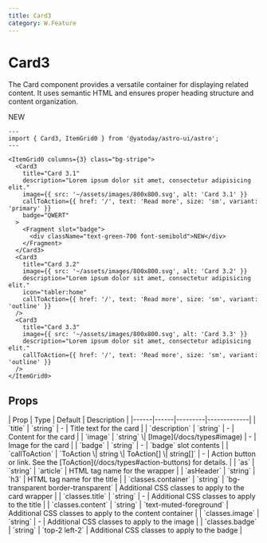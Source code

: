 ```yaml
---
title: Card3
category: W.Feature
---
```



# Card3

<SourceLink name="Card3" />

The Card component provides a versatile container for displaying related content. It uses semantic HTML and ensures proper heading structure and content organization.

<div className="space-y-12">
  <Demo title="">
    <ItemGrid0 columns={3} class="bg-stripe">
      <Card3
        title="Card 3.1"
        description="Lorem ipsum dolor sit amet, consectetur adipisicing elit."
        image={{ src: '~/assets/images/800x800.svg', alt: 'Card 3.1' }}
        callToAction={{ href: '/', text: 'Read more', size: 'sm', variant: 'primary' }}
        badge="QWERT"
      >
        <Fragment slot="badge">
          <div className="text-green-700 font-semibold">NEW</div>
        </Fragment>
      </Card3>
      <Card3
        title="Card 3.2"
        image={{ src: '~/assets/images/800x800.svg', alt: 'Card 3.2' }}
        description="Lorem ipsum dolor sit amet, consectetur adipisicing elit."
        icon="tabler:home"
        callToAction={{ href: '/', text: 'Read more', size: 'sm', variant: 'outline' }}
      />
      <Card3 
        title="Card 3.3"
        image={{ src: '~/assets/images/800x800.svg', alt: 'Card 3.3' }}
        description="Lorem ipsum dolor sit amet, consectetur adipisicing elit."
        callToAction={{ href: '/', text: 'Read more', size: 'sm', variant: 'outline' }}
      />
    </ItemGrid0>
  </Demo>
</div>

```astro
---
import { Card3, ItemGrid0 } from '@yatoday/astro-ui/astro';
---

<ItemGrid0 columns={3} class="bg-stripe">
  <Card3
    title="Card 3.1"
    description="Lorem ipsum dolor sit amet, consectetur adipisicing elit."
    image={{ src: '~/assets/images/800x800.svg', alt: 'Card 3.1' }}
    callToAction={{ href: '/', text: 'Read more', size: 'sm', variant: 'primary' }}
    badge="QWERT"
  >
    <Fragment slot="badge">
      <div className="text-green-700 font-semibold">NEW</div>
    </Fragment>
  </Card3>
  <Card3
    title="Card 3.2"
    image={{ src: '~/assets/images/800x800.svg', alt: 'Card 3.2' }}
    description="Lorem ipsum dolor sit amet, consectetur adipisicing elit."
    icon="tabler:home"
    callToAction={{ href: '/', text: 'Read more', size: 'sm', variant: 'outline' }}
  />
  <Card3 
    title="Card 3.3"
    image={{ src: '~/assets/images/800x800.svg', alt: 'Card 3.3' }}
    description="Lorem ipsum dolor sit amet, consectetur adipisicing elit."
    callToAction={{ href: '/', text: 'Read more', size: 'sm', variant: 'outline' }}
  />
</ItemGrid0>
```

## Props

<div className="overflow-x-auto">
  <div className="min-w-xl">
    | Prop | Type | Default | Description |
    |------|------|---------|-------------| 
    | `title` | `string` | - | Title text for the card | 
    | `description` | `string` | - | Content for the card |
    | `image` | `string` \| [Image](/docs/types#image) | - | Image for the card |
    | `badge` | `string` | - | `badge` slot contents |
    | `callToAction` | `ToAction \| string \| ToAction[] \| string[]` | - | Action button or link. See the [ToAction](/docs/types#action-buttons) for details.  |
    | `as` | `string` | `article` | HTML tag name for the wrapper |
    | `asHeader` | `string` | `h3` | HTML tag name for the title |
    | `classes.container` | `string` | `bg-transparent border-transparent` | Additional CSS classes to apply to the card wrapper |
    | `classes.title` | `string` | - | Additional CSS classes to apply to the title |
    | `classes.content` | `string` | `text-muted-foreground` | Additional CSS classes to apply to the content container |
    | `classes.image` | `string` | - | Additional CSS classes to apply to the image |
    | `classes.badge` | `string` | `top-2 left-2` | Additional CSS classes to apply to the badge |
  </div>
</div>
